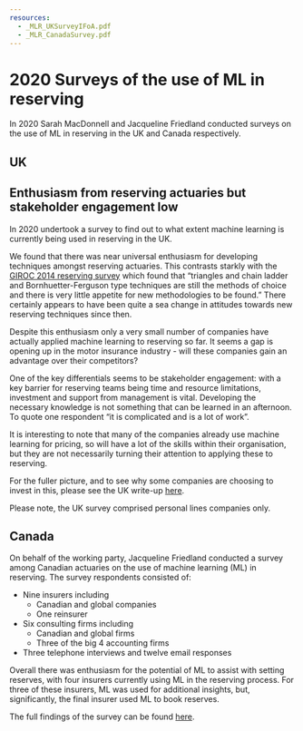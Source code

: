 ```yaml
---
resources: 
  - _MLR_UKSurveyIFoA.pdf
  - _MLR_CanadaSurvey.pdf
---
```


# 2020 Surveys of the use of ML in reserving

In 2020 Sarah MacDonnell and Jacqueline Friedland conducted surveys on the use of ML in reserving in the UK and Canada respectively.


## UK


::: {.callout-note icon=false}

## Enthusiasm from reserving actuaries but stakeholder engagement low

:::


In 2020 undertook a survey to find out to what extent machine learning is currently being used in reserving in the UK.

We found that there was near universal enthusiasm for developing techniques amongst reserving actuaries. This contrasts starkly with the [GIROC 2014 reserving survey](https://www.actuaries.org.uk/system/files/documents/pdf/girocreservingsurveyfinal.pdf) which found that "triangles and chain ladder and Bornhuetter-Ferguson type techniques are still the methods of choice and there is very little appetite for new methodologies to be found." There certainly appears to have been quite a sea change in attitudes towards new reserving techniques since then.

Despite this enthusiasm only a very small number of companies have actually applied machine learning to reserving so far. It seems a gap is opening up in the motor insurance industry - will these companies gain an advantage over their competitors?

One of the key differentials seems to be stakeholder engagement: with a key barrier for reserving teams being time and resource limitations, investment and support from management is vital. Developing the necessary knowledge is not something that can be learned in an afternoon. To quote one respondent "it is complicated and is a lot of work".

It is interesting to note that many of the companies already use machine learning for pricing, so will have a lot of the skills within their organisation, but they are not necessarily turning their attention to applying these to reserving.

For the fuller picture, and to see why some companies are choosing to invest in this, please see the UK write-up [here](./_MLR_UKSurveyIFoA.pdf).

Please note, the UK survey comprised personal lines companies only.


## Canada


On behalf of the working party, Jacqueline Friedland conducted a survey among Canadian actuaries on the use of machine learning (ML) in reserving. The survey respondents consisted of:

-   Nine insurers including
    -   Canadian and global companies
    -   One reinsurer
-   Six consulting firms including
    -   Canadian and global firms
    -   Three of the big 4 accounting firms
-   Three telephone interviews and twelve email responses

Overall there was enthusiasm for the potential of ML to assist with setting reserves, with four insurers currently using ML in the reserving process. For three of these insurers, ML was used for additional insights, but, significantly, the final insurer used ML to book reserves.

The full findings of the survey can be found [here](./_MLR_CanadaSurvey.pdf).


